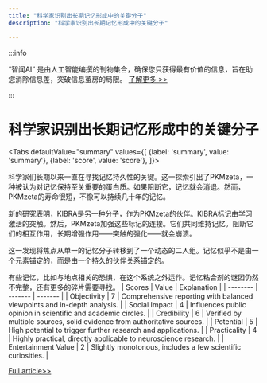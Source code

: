 ```yaml
---
title: "科学家识别出长期记忆形成中的关键分子"
description: "科学家识别出长期记忆形成中的关键分子"

---
```



:::info

“智闻AI“ 是由人工智能编撰的刊物集合，确保您只获得最有价值的信息，旨在助您消除信息差，突破信息茧房的局限。  [了解更多 >>](/)

:::

# 科学家识别出长期记忆形成中的关键分子


<Tabs
	defaultValue="summary"
	values={[
	{label: 'summary', value: 'summary'},
	{label: 'score', value: 'score'},
]}>
<TabItem value="summary">


科学家们长期以来一直在寻找记忆持久性的关键。这一探索引出了PKMzeta，一种被认为对记忆保持至关重要的蛋白质。如果阻断它，记忆就会消退。然而，PKMzeta的寿命很短，不像可以持续几十年的记忆。

新的研究表明，KIBRA是另一种分子，作为PKMzeta的伙伴。KIBRA标记由学习激活的突触。然后，PKMzeta加强这些标记的连接。它们共同维持记忆。阻断它们的相互作用，长期增强作用——突触的强化——就会崩溃。

这一发现将焦点从单一的记忆分子转移到了一个动态的二人组。记忆似乎不是由一个元素锚定的，而是由一个持久的伙伴关系锚定的。

有些记忆，比如与地点相关的恐惧，在这个系统之外运作。记忆粘合剂的谜团仍然不完整，还有更多的碎片需要寻找。
</TabItem>
<TabItem value="score">
	| Scores     | Value   | Explanation |
	| -------- | ------- | ------- |
	| Objectivity  | 7    | Comprehensive reporting with balanced viewpoints and in-depth analysis.    |
	| Social Impact | 4     | Influences public opinion in scientific and academic circles.    |
	| Credibility    | 6    | Verified by multiple sources, solid evidence from authoritative sources.    |
	| Potential    | 5    | High potential to trigger further research and applications.    |
	| Practicality    | 4    | Highly practical, directly applicable to neuroscience research.    |
	| Entertainment Value    | 2    | Slightly monotonous, includes a few scientific curiosities.    |
</TabItem>
</Tabs>

[Full article>>](https://science.slashdot.org/story/24/08/29/002223/brain-scientists-finally-discover-the-glue-that-makes-memories-stick-for-a-lifetime?utm_source=rss1.0mainlinkanon&utm_medium=feed)
